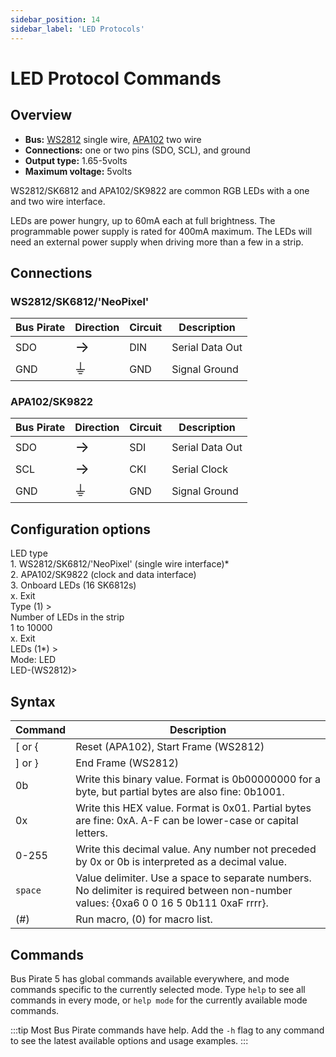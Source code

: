 ```yaml
---
sidebar_position: 14
sidebar_label: 'LED Protocols'
---
```


# LED Protocol Commands




<OldSiteWarning/>




## Overview

-   **Bus:** [WS2812](https://www.mouser.com/pdfDocs/WS2812B-2020_V10_EN_181106150240761.pdf) single wire, [APA102](https://www.mouser.com/datasheet/2/737/APA102_2020_SMD_LED-2487271.pdf) two wire
-   **Connections:** one or two pins (SDO, SCL), and ground
-   **Output type:** 1.65-5volts
-   **Maximum voltage:** 5volts

WS2812/SK6812 and APA102/SK9822 are common RGB LEDs with a one and two wire interface. 

LEDs are power hungry, up to 60mA each at full brightness. The programmable power supply is rated for 400mA maximum. The LEDs will need an external power supply when driving more than a few in a strip.

## Connections

### WS2812/SK6812/'NeoPixel'

| Bus Pirate | Direction       | Circuit | Description   |
|------------|--------------------------|---------|---------------|
| SDO       | <font size="+2">→</font> | DIN     | Serial Data Out   |
| GND        | <font size="+2">⏚</font> | GND     | Signal Ground |

### APA102/SK9822

| Bus Pirate | Direction                     | Circuit | Description   |
|------------|--------------------------|---------|---------------|
| SDO       | <font size="+2">→</font> | SDI     | Serial Data Out   |
| SCL        | <font size="+2">→</font> | CKI     | Serial Clock  |
| GND        | <font size="+2">⏚</font> | GND     | Signal Ground |

## Configuration options

<BrowserWindow>
<span className="bp-info">LED type</span><br/>
 1. <span className="bp-info">WS2812/SK6812/'NeoPixel' (single wire interface)*</span><br/>
 2. <span className="bp-info">APA102/SK9822 (clock and data interface)</span><br/>
 3. <span className="bp-info">Onboard LEDs (16 SK6812s)</span><br/>
 x. <span className="bp-info">Exit</span><br/>
<span className="bp-prompt">Type (</span>1<span className="bp-prompt">) ></span> <br/>
<span className="bp-info">Number of LEDs in the strip</span><br/>
 1 to 10000<br/>
 x. <span className="bp-info">Exit</span><br/>
<span className="bp-prompt">LEDs (</span>1*<span className="bp-prompt">) ></span> <br/>
<span className="bp-info">Mode:</span> LED<br/>
<span className="bp-prompt">LED-(WS2812)></span> <br/>
</BrowserWindow>

## Syntax

|Command|Description|
|-------|--------------|
| [ or { | Reset (APA102), Start Frame (WS2812) |
| ] or } | End Frame (WS2812)|
| 0b      | Write this binary value. Format is 0b00000000 for a byte, but partial bytes are also fine: 0b1001.|
| 0x      | Write this HEX value. Format is 0x01. Partial bytes are fine: 0xA. A-F can be lower-case or capital letters. |
| 0-255   | Write this decimal value. Any number not preceded by 0x or 0b is interpreted as a decimal value. |
| ```space```| Value delimiter. Use a space to separate numbers. No delimiter is required between non-number values: {0xa6 0 0 16 5 0b111 0xaF rrrr}. |
| \(#\)   | Run macro, (0) for macro list. |

## Commands

Bus Pirate 5 has global commands available everywhere, and mode commands specific to the currently selected mode. Type ```help``` to see all commands in every mode, or ```help mode``` for the currently available mode commands.

:::tip
Most Bus Pirate commands have help. Add the ```-h``` flag to any command to see the latest available options and usage examples. 
:::

